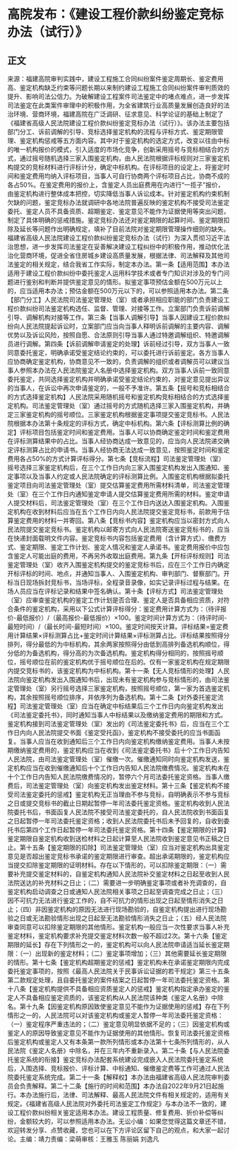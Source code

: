 # 高院发布：《建设工程价款纠纷鉴定竞标办法（试行）》
## 正文
来源：福建高院审判实践中，建设工程施工合同纠纷案件鉴定周期长、鉴定费用高、鉴定机构缺乏约束等问题长期以来制约建设工程施工合同纠纷案件审判质效的提升、影响司法公信力。为破解建设工程案件司法鉴定中的堵点难点，进一步发挥司法鉴定在此类案件审理中的积极作用，为全省建筑行业高质量发展创造良好的法治环境、营商环境，福建高院在广泛调研、征求意见、科学论证的基础上制定了《福建省高级人民法院建设工程价款纠纷鉴定竞标办法（试行）》。该办法主要包括部门分工、诉前调解的引导、竞标选择鉴定机构的流程与评标方式、鉴定期限管理、鉴定机构惩戒等五方面内容。其中对于鉴定机构的选定方式，改变以往由中标的唯一机构报价的模式，引入适度的市场化竞争，创新采用摇号与竞标相结合的方式，通过摇号随机选择三家入围鉴定机构，由人民法院根据评标规则对三家鉴定机构提交的竞标材料进行评标计分，确定中标机构。在评标项目的设定上，将鉴定时间和鉴定费用均纳入评标项目，当事人可自行协商两个评标项目占比，协商不成的各占50%。在鉴定费用的报价上，含鉴定人员出庭费用在内进行“一揽子”报价，由鉴定机构进行整体成本把控，切实降低当事人诉讼成本。针对鉴定机构约束机制欠缺的问题，鉴定竞标办法就调研中各地法院普遍反映的鉴定机构不接受司法鉴定委托、鉴定人员不具备资质、超期鉴定、鉴定意见不能作为证据使用等突出问题，制定了具体明确的惩戒措施。鉴定竞标办法还对鉴定期限的起算时间、鉴定期限扣除及延长等问题作出明确规定，填补了目前法院对鉴定期限管理操作细则的缺失。福建省高级人民法院建设工程价款纠纷鉴定竞标办法（试行）为深入贯彻习近平法治思想，进一步发挥司法鉴定在妥善解决建设工程纠纷中的积极作用，推动优化法治化营商环境，促进全省住房城乡建设高质量发展，根据法律、司法解释及其他司法鉴定的相关规定，结合我省工作实际，制定本办法。第一条【适用范围】本办法适用于建设工程价款纠纷中委托鉴定人运用科学技术或者专门知识对涉及的专门问题进行鉴别和判断并提供鉴定意见的情形。拟鉴定事项预估金额在500万元以上的，应当适用本办法；预估金额在500万元以下的，可以参照适用本办法。第二条【部门分工】人民法院司法鉴定管理处（室）或者承担相应职能的部门负责建设工程价款纠纷司法鉴定机构选任、监督、管理、对接等工作。立案部门负责诉前调解引导、调解机构对接等工作。第三条【当事人调解引导】当事人因建设工程价款纠纷向人民法院提起诉讼时，立案部门应当向当事人释明诉前调解的主要内容、调解优势以及诉讼风险，按照自愿、合法原则引导当事人通过特邀调解组织、特邀调解员进行调解。第四条【诉前调解申请鉴定的处理】诉前经过引导，双方当事人一致同意委托鉴定，明确承诺受鉴定结论约束的，可以委托进行诉前鉴定。各方当事人应协商确定鉴定机构，协商意见不一致的，负责调解的组织或者调解员可以建议当事人参照本办法在人民法院鉴定人名册中选择鉴定机构。双方当事人诉前一致同意委托鉴定，共同选择鉴定机构并明确承诺受鉴定结论约束的，对鉴定意见提出异议的当事人，在诉讼中再次申请鉴定的，一般不予准许。第五条【摇号和竞标相结合的方式选择鉴定机构】人民法院采用随机摇号和鉴定机构竞标相结合的方式选择鉴定机构。司法鉴定管理处（室）通过摇号的方式随机选择三家入围鉴定机构，并确定三家鉴定机构的摇号顺位。三家鉴定机构根据鉴定事项提交鉴定竞标书。人民法院根据本办法第十条规定的评标方式，确定中标机构。第六条【评标测算比例的确定】评标项目包括鉴定时间和鉴定费用。当事人可以协商确定鉴定时间和鉴定费用在评标测算结果中的占比。当事人经协商达成一致意见的，应当向人民法院递交确定评标测算占比的申请书。当事人经协商无法达成一致意见，按照鉴定时间和鉴定费用各占50%的方式计算评标得分。第七条【竞标流程】司法鉴定管理处（室）摇号选择三家鉴定机构后，在三个工作日内向三家入围鉴定机构发出入围通知、鉴定事项以及当事人约定或人民法院确定的评标测算比例。入围鉴定机构根据拟委托鉴定项目向司法鉴定管理处（室）提交估算鉴定费用所需材料清单，司法鉴定管理处（室）在三个工作日内通知鉴定申请人提交估算鉴定费用所需的材料。鉴定申请人提交材料后，司法鉴定管理处（室）在三个工作日内送达入围鉴定机构。入围鉴定机构在收到材料后应当在五个工作日内向人民法院提交鉴定竞标书，前款用于估算鉴定费用的材料一并寄回。第八条【竞标书内容】鉴定机构应当以密封方式向人民法院提交鉴定竞标书。鉴定机构以邮寄方式向人民法院寄送鉴定竞标书的，应当在快递封面载明文件内容。鉴定竞标书内容包括鉴定费用（含计算方式）、缴费方式、鉴定期限、鉴定工作计划、鉴定人情况和鉴定人承诺书。鉴定费用报价中应包含鉴定人可能出庭的费用，不再另外收取出庭费用。第九条【开标评标规则】司法鉴定管理处（室）收齐入围鉴定机构提交的鉴定竞标书后，应在三个工作日内确定开标评标的时间、地点，并通知当事人、入围鉴定机构、审判部门、督察部门。开标当日现场拆封竞标书，当场评标，全程录音录像，如实记录评标过程与结果。在场人员应当在评标记录和结果中签名确认。第十条【评标方式】司法鉴定管理处（室）应审查鉴定机构的鉴定工作计划是否合理、鉴定人是否具备相应资质，对符合条件的鉴定机构，采用以下公式计算评标得分：鉴定费用计算方式为：（待评报价-最低报价）/（最高报价-最低报价）×100。鉴定时间计算方式为：（待评时间-最短时间）/（最长时间-最短时间）×100。鉴定时间按天计算。评标结果=鉴定费用计算结果×评标测算占比+鉴定时间计算结果×评标测算占比。评标结果按照得分排列，得分最低的为中标机构，其余两家按照得分由低到高排列备选机构顺位，得分低的为备选机构，得分高的为次备选机构。鉴定机构得分相同的，按照摇号顺位，摇号顺位在前的鉴定机构优于摇号顺位在后的。仅有一家鉴定机构在规定期限内提交竞标书的，该鉴定机构为中标机构。第十一条【无人竞标情形的处理】人民法院向鉴定机构发出入围通知书后，出现未有鉴定机构参与竞标情形的，由司法鉴定管理处（室）另行摇号选择三家鉴定机构，按照摇号顺位，第一家为首选鉴定机构，其余按照摇号顺位排序，并依序列为备选机构。第十二条【对外委托鉴定流程】司法鉴定管理处（室）应当在确定中标结果后三个工作日内向鉴定机构发出《司法鉴定委托书》，同时通知当事人中标结果以及缴纳鉴定费用的期限和方式。鉴定机构接到司法鉴定管理处（室）发出的《司法鉴定委托书》后，应当在三个工作日内向人民法院提交书面《鉴定受托函》，鉴定机构不接受委托的应当书面函复。当事人应当在收到通知后三个工作日内向鉴定机构缴纳鉴定费用。当事人未按期缴纳鉴定费用的，鉴定机构应当在收到《司法鉴定委托书》后十个工作日内告知人民法院，由司法鉴定管理处（室）催缴一次。催缴通知同时向鉴定机构发送，鉴定机构应当在收到催缴通知后十个工作日内告知人民法院缴费情况。鉴定机构未在十个工作日内告知人民法院缴费情况的，暂停六个月司法委托鉴定资格。当事人缴费后，司法鉴定管理处（室）向鉴定机构发出鉴定材料。第十三条【鉴定机构不接受司法鉴定委托的惩戒】鉴定机构无正当理由不参与竞标，自明确表示不参与竞标之日或提交竞标书的截止日期起暂停一年司法委托鉴定资格。鉴定机构收到人民法院委托书后，书面函复人民法院不接受司法鉴定委托的，自人民法院收到书面函复之日起暂停一年司法委托鉴定资格；收到人民法院委托书后未予回复的，自收到委托书后第四个工作日起暂停一年司法委托鉴定资格。第十四条【鉴定期限的计算】鉴定期限自鉴定机构收到送检材料之日起计算至人民法院收到鉴定意见书正稿之日止。第十五条【鉴定期限的扣除】司法鉴定管理处（室）应当对鉴定机构出具鉴定意见是否超出鉴定竞标书承诺的鉴定期限进行审查。超出承诺期限的，鉴定机构应当提交扣除鉴定期限的证明材料。存在以下情形的，可以扣除鉴定期限：（一）需要补充提交鉴定材料的，自鉴定机构通知人民法院补交鉴定材料之日起至收到人民法院送达的补充材料之日止；（二）需要进一步明确鉴定事项或者补充调查的，自鉴定机构启动调查之日或通知人民法院相关事项之日起至调查完成之日止；（三）因不可抗力无法进行鉴定工作的，自不可抗力的情形出现之日起至情形消失之日止；（四）非因鉴定机构的原因无法进行现场勘验的，自鉴定机构提出进行现场勘验之日或无法勘验情形出现之日起至无法勘验情形消失之日止；（五）经人民法院审查同意可以扣除鉴定期限的其他情形。鉴定机构一般应当一次性要求当事人补充鉴定材料，鉴定机构要求补充提交鉴定材料次数一般不超过2次。第十六条【鉴定期限的延长】存在下列情形之一的，鉴定机构可以向人民法院申请适当延长鉴定期限：（一）出现新的鉴定材料；（二）鉴定事项增加；（三）其他需要延长鉴定期限的情形。第十七条【鉴定机构超期鉴定的惩戒】鉴定机构未在承诺鉴定期限内完成委托鉴定事项的，按照《最高人民法院关于民事诉讼证据的若干规定》第三十五条第二款规定处理，且自委托鉴定的案件结案之日起暂停一年司法委托鉴定资格。第十八条【鉴定机构提供不具备相应资质鉴定人的惩戒】鉴定机构指定承办鉴定的鉴定人不具备相应鉴定资质的，该鉴定机构从人民法院该种类《鉴定人名册》中除名。第十九条【因鉴定机构原因致使鉴定意见不能作为证据使用的惩戒】存在下列情形之一的，人民法院可以对该鉴定机构或鉴定人暂停一年司法委托鉴定资格：（一）鉴定程序严重违法的；（二）鉴定意见明显依据不足的；（三）因鉴定机构或鉴定人的原因导致鉴定意见不能作为证据使用的其他情形。恢复司法委托鉴定资格后鉴定机构或鉴定人又有本条第一款所列情形或本办法第十七条所列情形的，从人民法院《鉴定人名册》中除名，并在三年内不重新录入。第二十条【与人民法院委托鉴定系统的衔接】鉴定竞标办法配套系统建设完成嵌入人民法院委托鉴定系统后，入围选择、竞标报价、评标计算、中标通知、催缴鉴定费等工作可通过人民法院委托鉴定系统完成。第二十一条【解释权】本办法由福建省高级人民法院审判委员会负责解释。第二十二条【施行的时间和范围】本办法自2022年9月21日起施行。本办法施行后，法律、司法解释、最高人民法院文件有相关规定的，适用有关规定。《福建省高级人民法院对外委托司法鉴定工作规定》与本办法不一致的，建设工程价款纠纷相关鉴定适用本办法。建设工程质量、修复费用、折价补偿等纠纷，金额较大的，可以参照适用本办法。无讼小编：如果您觉得这篇文章还不错，欢迎转发分享、点赞收藏，您也可以在下方评论区留下自己的观点，和大家一起讨论。主编：靖力责编：梁萌审核：王雅玉 陈丽娟 刘逸凡